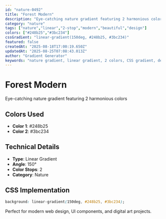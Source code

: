 ```yaml
---
id: "nature-0492"
title: "Forest Modern"
description: "Eye-catching nature gradient featuring 2 harmonious colors"
category: "nature"
tags: ["nature","linear","2-stop","modern","beautiful","design"]
colors: ["#248b25","#3bc234"]
cssGradient: "linear-gradient(150deg, #248b25, #3bc234)"
featured: false
createdAt: "2025-08-18T17:00:19.650Z"
updatedAt: "2025-08-25T07:08:43.013Z"
author: "Gradient Generator"
keywords: "nature gradient, linear gradient, 2 colors, CSS gradient, design, #248b25, #3bc234"
---
```


# Forest Modern

Eye-catching nature gradient featuring 2 harmonious colors

## Colors Used
- **Color 1**: #248b25
- **Color 2**: #3bc234

## Technical Details
- **Type**: Linear Gradient
- **Angle**: 150°
- **Color Stops**: 2
- **Category**: Nature

## CSS Implementation
```css
background: linear-gradient(150deg, #248b25, #3bc234);
```

Perfect for modern web design, UI components, and digital art projects.

